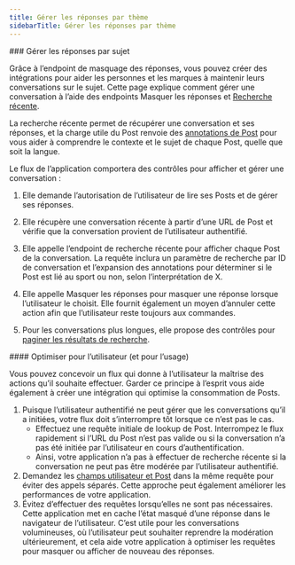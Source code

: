 ```yaml
---
title: Gérer les réponses par thème
sidebarTitle: Gérer les réponses par thème
---
```



<div id="manage-replies-by-topic">
  ### Gérer les réponses par sujet
</div>

Grâce à l’endpoint de masquage des réponses, vous pouvez créer des intégrations pour aider les personnes et les marques à maintenir leurs conversations sur le sujet. Cette page explique comment gérer une conversation à l’aide des endpoints Masquer les réponses et [Recherche récente](/fr/x-api/posts/recent-search).

La recherche récente permet de récupérer une conversation et ses réponses, et la charge utile du Post renvoie des [annotations de Post](/fr/x-api/fundamentals/post-annotations) pour vous aider à comprendre le contexte et le sujet de chaque Post, quelle que soit la langue.

Le flux de l’application comportera des contrôles pour afficher et gérer une conversation :

1. Elle demande l’autorisation de l’utilisateur de lire ses Posts et de gérer ses réponses.

2. Elle récupère une conversation récente à partir d’une URL de Post et vérifie que la conversation provient de l’utilisateur authentifié.

3. Elle appelle l’endpoint de recherche récente pour afficher chaque Post de la conversation. La requête inclura un paramètre de recherche par ID de conversation et l’expansion des annotations pour déterminer si le Post est lié au sport ou non, selon l’interprétation de X.

4. Elle appelle Masquer les réponses pour masquer une réponse lorsque l’utilisateur le choisit. Elle fournit également un moyen d’annuler cette action afin que l’utilisateur reste toujours aux commandes.

5. Pour les conversations plus longues, elle propose des contrôles pour [paginer les résultats de recherche](/fr/x-api/posts/search/integrate/paginate).
    

<div id="optimize-for-the-user-and-for-usage">
  #### Optimiser pour l’utilisateur (et pour l’usage)
</div>

Vous pouvez concevoir un flux qui donne à l’utilisateur la maîtrise des actions qu’il souhaite effectuer. Garder ce principe à l’esprit vous aide également à créer une intégration qui optimise la consommation de Posts.

1. Puisque l’utilisateur authentifié ne peut gérer que les conversations qu’il a initiées, votre flux doit s’interrompre tôt lorsque ce n’est pas le cas.
   - Effectuez une requête initiale de lookup de Post. Interrompez le flux rapidement si l’URL du Post n’est pas valide ou si la conversation n’a pas été initiée par l’utilisateur en cours d’authentification.
   - Ainsi, votre application n’a pas à effectuer de recherche récente si la conversation ne peut pas être modérée par l’utilisateur authentifié.
2. Demandez les [champs utilisateur et Post](/fr/x-api/fundamentals/fields) dans la même requête pour éviter des appels séparés. Cette approche peut également améliorer les performances de votre application.
3. Évitez d’effectuer des requêtes lorsqu’elles ne sont pas nécessaires. Cette application met en cache l’état masqué d’une réponse dans le navigateur de l’utilisateur. C’est utile pour les conversations volumineuses, où l’utilisateur peut souhaiter reprendre la modération ultérieurement, et cela aide votre application à optimiser les requêtes pour masquer ou afficher de nouveau des réponses.